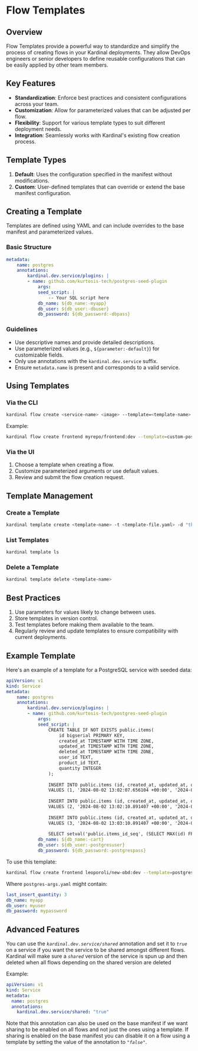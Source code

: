 # Flow Templates

## Overview

Flow Templates provide a powerful way to standardize and simplify the process of creating flows in your Kardinal deployments. They allow DevOps engineers or senior developers to define reusable configurations that can be easily applied by other team members.

## Key Features

- **Standardization**: Enforce best practices and consistent configurations across your team.
- **Customization**: Allow for parameterized values that can be adjusted per flow.
- **Flexibility**: Support for various template types to suit different deployment needs.
- **Integration**: Seamlessly works with Kardinal's existing flow creation process.

## Template Types

1. **Default**: Uses the configuration specified in the manifest without modifications.
1. **Custom**: User-defined templates that can override or extend the base manifest configuration.

## Creating a Template

Templates are defined using YAML and can include overrides to the base manifest and parameterized values.

### Basic Structure

```yaml
metadata:
    name: postgres
    annotations:
        kardinal.dev.service/plugins: |
        - name: github.com/kurtosis-tech/postgres-seed-plugin
            args:
            seed_script: |
                -- Your SQL script here
            db_name: ${db_name:-myapp}
            db_user: ${db_user:-dbuser}
            db_password: ${db_password:-dbpass}
```

### Guidelines

- Use descriptive names and provide detailed descriptions.
- Use parameterized values (e.g., `${parameter:-default}`) for customizable fields.
- Only use annotations with the `kardinal.dev.service` suffix.
- Ensure `metadata.name` is present and corresponds to a valid service.

## Using Templates

### Via the CLI

```bash
kardinal flow create <service-name> <image> --template=<template-name> [--args=<args-file>]
```

Example:
```bash
kardinal flow create frontend myrepo/frontend:dev --template=custom-postgres --args=db-config.yaml
```

### Via the UI

1. Choose a template when creating a flow.
2. Customize parameterized arguments or use default values.
3. Review and submit the flow creation request.

## Template Management

### Create a Template

```bash
kardinal template create <template-name> -t <template-file.yaml> -d "this is an awesoem template"
```

### List Templates

```bash
kardinal template ls
```

### Delete a Template

```bash
kardinal template delete <template-name>
```

## Best Practices

1. Use parameters for values likely to change between uses.
1. Store templates in version control.
1. Test templates before making them available to the team.
1. Regularly review and update templates to ensure compatibility with current deployments.

## Example Template

Here's an example of a template for a PostgreSQL service with seeded data:

```yaml
apiVersion: v1
kind: Service
metadata:
    name: postgres
    annotations:
        kardinal.dev.service/plugins: |
        - name: github.com/kurtosis-tech/postgres-seed-plugin
            args:
            seed_script: |
                CREATE TABLE IF NOT EXISTS public.items(
                    id bigserial PRIMARY KEY,
                    created_at TIMESTAMP WITH TIME ZONE,
                    updated_at TIMESTAMP WITH TIME ZONE,
                    deleted_at TIMESTAMP WITH TIME ZONE,
                    user_id TEXT,
                    product_id TEXT,
                    quantity INTEGER
                );
                
                INSERT INTO public.items (id, created_at, updated_at, deleted_at, user_id, product_id, quantity) 
                VALUES (1, '2024-08-02 13:02:07.656104 +00:00', '2024-08-02 13:02:07.656104 +00:00', null, '0494c5e0-dde0-48fa-a6d8-f7962f5476bf', '66VCHSJNUP', 1);
                
                INSERT INTO public.items (id, created_at, updated_at, deleted_at, user_id, product_id, quantity) 
                VALUES (2, '2024-08-02 13:02:10.891407 +00:00', '2024-08-02 13:02:10.891407 +00:00', null, '0494c5e0-dde0-48fa-a6d8-f7962f5476bf', '2ZYFJ3GM2N', 1);
                
                INSERT INTO public.items (id, created_at, updated_at, deleted_at, user_id, product_id, quantity) 
                VALUES (3, '2024-08-02 13:03:10.891407 +00:00', '2024-08-02 13:02:10.891407 +00:00', null, '0494c5e0-dde0-48fa-a6d8-f7962f5476bf', '2ZYFJ3GM2N', ${last_insert_quantity:-1});
                
                SELECT setval('public.items_id_seq', (SELECT MAX(id) FROM public.items));
            db_name: ${db_name:-cart}
            db_user: ${db_user:-postgresuser}
            db_password: ${db_password:-postgrespass}
```

To use this template:

```bash
kardinal flow create frontend leoporoli/new-obd:dev --template=postgres-seed-template --args=postgres-args.yaml
```

Where `postgres-args.yaml` might contain:

```yaml
last_insert_quantity: 3
db_name: myapp
db_user: myuser
db_password: mypassword
```

## Advanced Features

You can use the *`kardinal.dev.service/shared`* annotation and set it to *`true`* on a service if you want the service to be shared amongst
different flows. Kardinal will make sure a *`shared`* version of the service is spun up and then deleted when all flows depending on the shared
version are deleted

Example: 

```yaml
apiVersion: v1
kind: Service
metadata:
  name: postgres
  annotations:
    kardinal.dev.service/shared: "true"
```

Note that this annotation can also be used on the base manifest if we want sharing to be enabled on all flows and not just the ones using a template.
If sharing is enabled on the base manifest you can disable it on a flow using a template by setting the value of the annotation to *`"false"`*.